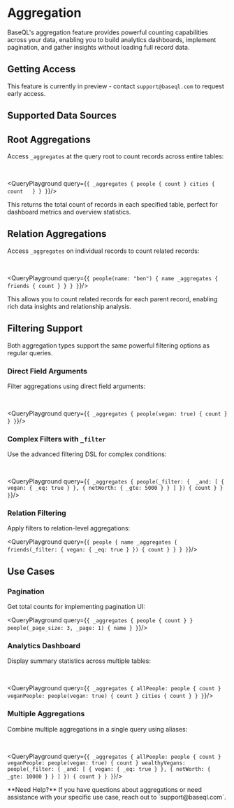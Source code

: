 
# Aggregation


BaseQL's aggregation feature provides powerful counting capabilities across your data, enabling you to build analytics dashboards, implement pagination, and gather insights without loading full record data.

## Getting Access

This feature is currently in preview - contact `support@baseql.com` to request early access.

## Supported Data Sources
<SupportedBy airtable={true} gsheets={false}/>

## Root Aggregations

Access `_aggregates` at the query root to count records across entire tables:

<br />

<QueryPlayground query={`{
    _aggregates {
      people {
        count
      }
      cities {
        count  
      }
    }
  }`}/>

This returns the total count of records in each specified table, perfect for dashboard metrics and overview statistics.

## Relation Aggregations

Access `_aggregates` on individual records to count related records:

<br />

<QueryPlayground query={`{
    people(name: "ben") {
      name
      _aggregates {
        friends {
          count
        }
      }
    }
  }`}/>

This allows you to count related records for each parent record, enabling rich data insights and relationship analysis.

## Filtering Support

Both aggregation types support the same powerful filtering options as regular queries.

### Direct Field Arguments

Filter aggregations using direct field arguments:

<br />

<QueryPlayground query={`{
    _aggregates {
      people(vegan: true) {
        count
      }
    }
  }`}/>

### Complex Filters with `_filter`

Use the advanced filtering DSL for complex conditions:

<br />

<QueryPlayground query={`{
    _aggregates {
      people(_filter: { 
        _and: [
          { vegan: { _eq: true } },
          { netWorth: { _gte: 5000 } }
        ]
      }) {
        count
      }
    }
  }`}/>

### Relation Filtering

Apply filters to relation-level aggregations:

<QueryPlayground query={`{
    people {
      name
      _aggregates {
        friends(_filter: { vegan: { _eq: true } }) {
          count
        }
      }
    }
}`}/>

## Use Cases

### Pagination
Get total counts for implementing pagination UI:

<QueryPlayground query={`{
    _aggregates {
      people {
        count
      }
    }
    people(_page_size: 3, _page: 1) {
      name
    }
  }`}/>

### Analytics Dashboard
Display summary statistics across multiple tables:

<br />

<QueryPlayground query={`{
    _aggregates {
      allPeople: people {
        count
      }
      veganPeople: people(vegan: true) {
        count
      }
      cities {
        count
      }
    }
  }`}/>

### Multiple Aggregations
Combine multiple aggregations in a single query using aliases:

<br />

<QueryPlayground query={`{
    _aggregates {
      allPeople: people {
        count
      }
      veganPeople: people(vegan: true) {
        count
      }
      wealthyVegans: people(_filter: {
        _and: [
          { vegan: { _eq: true } },
          { netWorth: { _gte: 10000 } }
        ]
      }) {
        count
      }
    }
  }`}/>

<Callout type="info">
  **Need Help?** If you have questions about aggregations or need assistance with your specific use case, reach out to `support@baseql.com`.
</Callout>